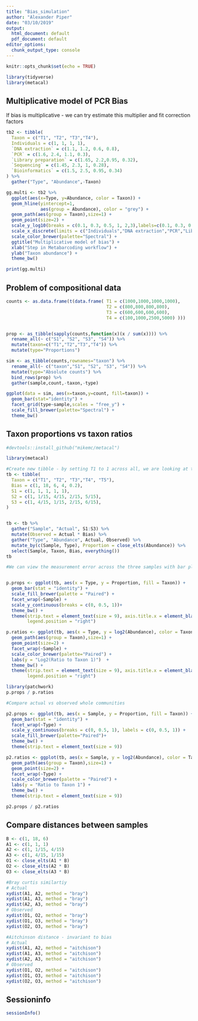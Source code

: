 ---
title: "Bias_simulation"
author: "Alexander Piper"
date: "03/10/2019"
output:
  html_document: default
  pdf_document: default
editor_options: 
  chunk_output_type: console
---

```{r setup, include=FALSE}
knitr::opts_chunk$set(echo = TRUE)
```

```{r load packages}
library(tidyverse)
library(metacal)
```

## Multiplicative model of PCR Bias

If bias is multiplicative - we can try estimate this multiplier and fit  correction factors
```{r multiplicative}
tb2 <- tibble(
  Taxon = c("T1", "T2", "T3","T4"),
  Individuals = c(1, 1, 1, 1),
  `DNA extraction` = c(1.1, 1.2, 0.6, 0.8),
  `PCR` = c(1.6, 2.4, 1.1, 0.3),
  `Library preparation` = c(1.65, 2.2,0.95, 0.32),
  `Sequencing` = c(1.45, 2.3, 1, 0.28),
  `Bioinformatics` = c(1.5, 2.5, 0.95, 0.34)
) %>%
  gather("Type", "Abundance",-Taxon) 

gg.multi <- tb2 %>%
  ggplot(aes(x=Type, y=Abundance, color = Taxon)) +
  geom_hline(yintercept=1,
             aes(group = Abundance), color = "grey") +
  geom_path(aes(group = Taxon),size=1) +
  geom_point(size=2) +
  scale_y_log10(breaks = c(0.1, 0.3, 0.5, 1, 2,3),labels=c(0.1, 0.3, 0.5, 1, 2,3))+
  scale_x_discrete(limits = c("Individuals","DNA extraction","PCR","Library preparation","Sequencing","Bioinformatics")) +
  scale_color_brewer(palette="Spectral") +
  ggtitle("Multiplicative model of bias") +
  xlab("Step in Metabarcoding workflow") +
  ylab("Taxon abundance") + 
  theme_bw()

print(gg.multi)

```


## Problem of compositional data

```{r}
counts <- as.data.frame(t(data.frame( T1 = c(1000,1000,1000,1000),
                                      T2 = c(800,800,800,800),
                                      T3 = c(600,600,600,600),
                                      T4 = c(100,1000,2500,5000) )))


prop <- as_tibble(sapply(counts,function(x)(x / sum(x)))) %>%
  rename_all(~ c("S1", "S2", "S3", "S4")) %>%
  mutate(taxon=c("T1","T2","T3","T4")) %>%
  mutate(type="Proportions")  

sim <- as_tibble(counts,rownames="taxon") %>% 
  rename_all(~ c("taxon","S1", "S2", "S3", "S4")) %>% 
  mutate(type="Absolute counts") %>%
  bind_rows(prop) %>%
  gather(sample,count,-taxon,-type)

ggplot(data = sim, aes(x=taxon,y=count, fill=taxon)) +
  geom_bar(stat="identity") +
  facet_grid(type~sample,scales = "free_y") +
  scale_fill_brewer(palette="Spectral") + 
  theme_bw()

```


## Taxon proportions vs taxon ratios

```{r prop vs ratio}
#devtools::install_github("mikemc/metacal")

library(metacal)

#Create new tibble - by setting T1 to 1 across all, we are looking at the ratio to it
tb <- tibble(
  Taxon = c("T1", "T2", "T3","T4", "T5"), 
  Bias = c(1, 18, 6, 4, 0.2),
  S1 = c(1, 1, 1, 1, 1),
  S2 = c(1, 1/15, 4/15, 2/15, 5/15),
  S3 = c(1, 4/15, 1/15, 2/15, 6/15),
) 


tb <- tb %>%
  gather("Sample", "Actual", S1:S3) %>%
  mutate(Observed = Actual * Bias) %>%
  gather("Type", "Abundance", Actual, Observed) %>%
  mutate_by(c(Sample, Type), Proportion = close_elts(Abundance)) %>%
  select(Sample, Taxon, Bias, everything())
tb

#We can view the measurement error across the three samples with bar plots, as done in main text Figure 2, and also in terms of the ratios to Taxon 1:


p.props <- ggplot(tb, aes(x = Type, y = Proportion, fill = Taxon)) +
  geom_bar(stat = "identity") +
  scale_fill_brewer(palette = "Paired") +
  facet_wrap(~Sample) +
  scale_y_continuous(breaks = c(0, 0.5, 1))+ 
  theme_bw() +
  theme(strip.text = element_text(size = 9), axis.title.x = element_blank(),
        legend.position = "right")  

p.ratios <- ggplot(tb, aes(x = Type, y = log2(Abundance), color = Taxon)) +
  geom_path(aes(group = Taxon),size=1) +
  geom_point(size=2) +
  facet_wrap(~Sample) +
  scale_color_brewer(palette="Paired") +
  labs(y = "Log2(Ratio to Taxon 1)")  + 
  theme_bw() +
  theme(strip.text = element_text(size = 9), axis.title.x = element_blank(),
        legend.position = "right")

library(patchwork)
p.props / p.ratios

#Compare actual vs observed whole communities

p2.props <- ggplot(tb, aes(x = Sample, y = Proportion, fill = Taxon)) +
  geom_bar(stat = "identity") +
  facet_wrap(~Type) +
  scale_y_continuous(breaks = c(0, 0.5, 1), labels = c(0, 0.5, 1)) +
  scale_fill_brewer(palette="Paired")+ 
  theme_bw() +
  theme(strip.text = element_text(size = 9))

p2.ratios <- ggplot(tb, aes(x = Sample, y = log2(Abundance), color = Taxon)) +
  geom_path(aes(group = Taxon),size=1) +
  geom_point(size=2) +
  facet_wrap(~Type) +
  scale_color_brewer(palette = "Paired") +
  labs(y = "Ratio to Taxon 1") +
  theme_bw() +
  theme(strip.text = element_text(size = 9))

p2.props / p2.ratios
```


## Compare distances between samples

```{r distances}
B <- c(1, 18, 6)
A1 <- c(1, 1, 1)
A2 <- c(1, 1/15, 4/15)
A3 <- c(1, 4/15, 1/15)
O1 <- close_elts(A1 * B)
O2 <- close_elts(A2 * B)
O3 <- close_elts(A3 * B)

#Bray curtis similartiy
# Actual
xydist(A1, A2, method = "bray")
xydist(A1, A3, method = "bray")
xydist(A2, A3, method = "bray")
# Observed
xydist(O1, O2, method = "bray")
xydist(O1, O3, method = "bray")
xydist(O2, O3, method = "bray")

#Aitchinson distance - invariant to bias
# Actual
xydist(A1, A2, method = "aitchison")
xydist(A1, A3, method = "aitchison")
xydist(A2, A3, method = "aitchison")
# Observed
xydist(O1, O2, method = "aitchison")
xydist(O1, O3, method = "aitchison")
xydist(O2, O3, method = "aitchison")

```

## Sessioninfo
```{r sessioninfo}
sessionInfo()
```